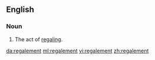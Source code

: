 ==English==

===Noun===
{{en-noun}}

#The act of [[regale|regaling]].

[[da:regalement]]
[[ml:regalement]]
[[vi:regalement]]
[[zh:regalement]]